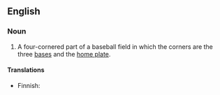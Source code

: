 ==English==

===Noun===
{{en-noun|sg=[[baseball]] [[diamond]]}}

# A four-cornered part of a baseball field in which the corners are the three [[base]]s and the [[home plate]]. 

====Translations====
{{trans-top|inner part of baseball field}}
* Finnish: {{t-|fi|etukenttä}}
{{trans-mid}}
{{trans-bottom}}